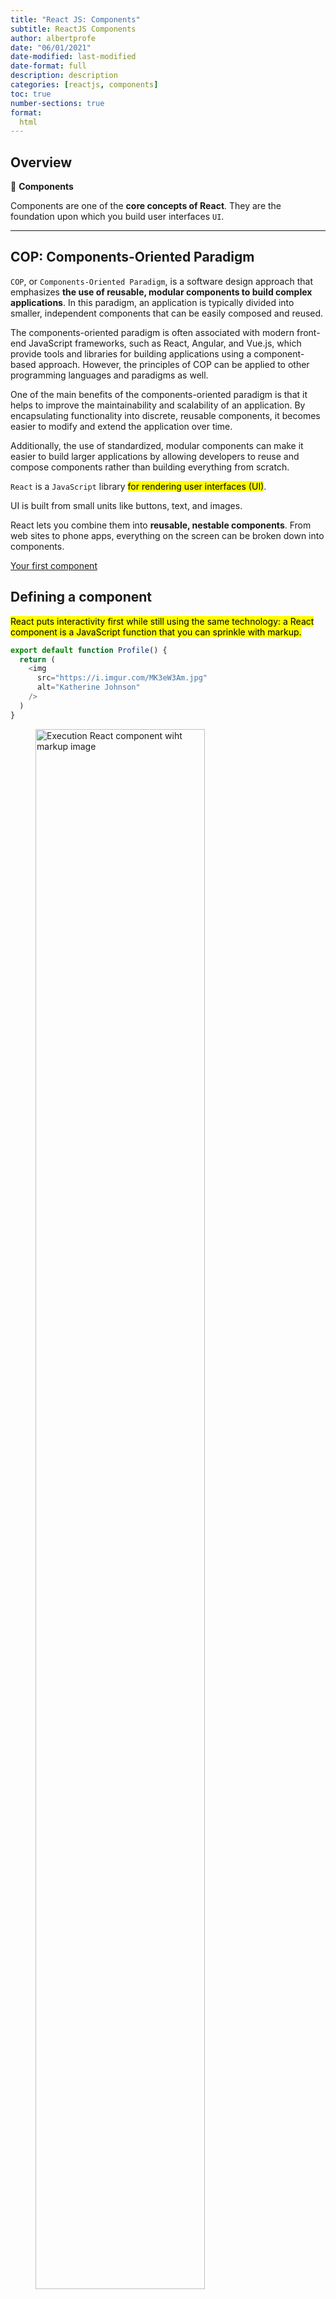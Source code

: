 ```yaml
---
title: "React JS: Components"
subtitle: ReactJS Components
author: albertprofe
date: "06/01/2021"
date-modified: last-modified
date-format: full
description: description
categories: [reactjs, components]
toc: true
number-sections: true
format:
  html
---
```


## Overview

::: {.summary}

📘 **Components**

Components are one of the **core concepts of React**. They are the foundation upon which you build user interfaces ``UI``. 
:::

---

## COP: Components-Oriented Paradigm

``COP``, or ``Components-Oriented Paradigm``, is a software design approach that emphasizes **the use of reusable, modular components to build complex applications**. In this paradigm, an application is typically divided into smaller, independent components that can be easily composed and reused.

::: {.column-margin}
The components-oriented paradigm is often associated with modern front-end JavaScript frameworks, such as React, Angular, and Vue.js, which provide tools and libraries for building applications using a component-based approach. However, the principles of COP can be applied to other programming languages and paradigms as well.
:::

One of the main benefits of the components-oriented paradigm is that it helps to improve the maintainability and scalability of an application. By encapsulating functionality into discrete, reusable components, it becomes easier to modify and extend the application over time.

Additionally, the use of standardized, modular components can make it easier to build larger applications by allowing developers to reuse and compose components rather than building everything from scratch.

::: {.callout-note title="Describing the UI"}


`React` is a `JavaScript` library <mark>for rendering user interfaces (UI)</mark>.

UI is built from small units like buttons, text, and images.

React lets you combine them into **reusable, nestable components**. From web sites to phone apps, everything on the screen can be broken down into components.

[Your first component](https://react.dev/learn/describing-the-ui#importing-and-exporting-components){.external}

:::

## Defining a component

<mark>React puts interactivity first while still using the same technology: a React component is a JavaScript function that you can sprinkle with markup.</mark>

```.js
export default function Profile() {
  return (
    <img
      src="https://i.imgur.com/MK3eW3Am.jpg"
      alt="Katherine Johnson"
    />
  )
}
```
::: {.column-margin}
![Execution React component wiht markup image](/images/reactjs/ex4.png){width=80%}
:::


1. Export the component: the ``export default`` prefix is a standard JavaScript syntax (not specific to React). It lets you **mark the main function in a file so that you can later import it from other files**.
2. Define the function: with function ``Profile() { }`` you define a JavaScript function with the name ``Profile``.
3. Add markup: the component returns an ``<img />`` tag with src and alt attributes. ``<img />`` is written like ``HTML``, but it is actually JavaScript under the hood! 

## Using a component

For example, you can export a ``Gallery`` component that uses multiple ``Profile`` components:

```.js
function Profile() {
  return (
    <img
      src="https://i.imgur.com/MK3eW3As.jpg"
      alt="Katherine Johnson"
    />
  );
}

export default function Gallery() {
  return (
    <section>
      <h1>Amazing scientists</h1>
      <Profile />
      <Profile />
      <Profile />
      <p>Working hard for sciende always pay back!</p>
      <p>By the way, how are you, Ruben?</p>
    </section>
  );
}
```

::: {.column-margin}
![Using React component wiht markup image and some text](/images/reactjs/ex5.png){width=80%}
:::

::: {.column-margin}

![Using React component wiht markup image and some text](/images/reactjs/component-using.png){width=80%}
:::

> There are two primary ways to export values with ``JavaScript``:
>
>- ``default`` exports
>- and ``named`` exports.
>
> So far, our examples have only used ``default`` exports. But you can use one or both of them in the same file. A file can have **no more than one default export**, but it can have **as many named exports as you like.**


## Writing a component

### Option#1: ``export default function BookList() {}``

This option uses the function declaration syntax to define the BookList component and immediately exports it as the default export. This syntax is more familiar to developers who have experience with ES6 modules.

```js
export default function BookList() { 
  return ( 
    <div> 
      <h1>Book List</h1>
        <ul> 
          <li>Book 1</li>
          <li>Book 2</li>
          <li>Book 3</li>
        </ul>
    </div>
  ); 
}
```

### Option#2: ``const BookList = () => {}``

This option uses the arrow function syntax to define the BookList component as a constant. Arrow functions have a concise syntax and can automatically bind this to the current scope, which can be helpful when working with React components.

```js
const BookList = () => {
   return ( 
    <div> 
      <h1>Book List</h1>
        <ul> 
          <li>Book 1</li>
          <li>Book 2</li>
          <li>Book 3</li>
        </ul>
    </div>
  ); 
}
```

### Option#3: ``function BookList() {} export default BookList;``

This option uses a function declaration to define the BookList component and then exports it as the default export on a separate line. This syntax is similar to option 1, but separates the function declaration from the export statement.

```js
function BookList() {
 return ( 
    <div> 
      <h1>Book List</h1>
        <ul> 
          <li>Book 1</li>
          <li>Book 2</li>
          <li>Book 3</li>
        </ul>
    </div>
  ); 
}
export default BookList;
```

In terms of behavior, all three options will create a function that can be used as a React component. However, the arrow function syntax in option 2 may provide some additional benefits in terms of performance and readability, especially for smaller components.

### ``export default``

In JavaScript, ``export`` is a keyword used **to export functions, objects, or values from one module so that they can be used in another module.**

> When a module exports a function or object using the export keyword, it can be imported in another module using the import keyword.

The ``default`` keyword, when used with the export keyword, **allows a module to export only one item as the "default" export.**

> This means that when another module imports from this module without specifying a specific import name, it will receive the default exported item.

The ``BookList`` function is being exported as the default export of the module.

This means that if another module imports from this module without specifying a specific import name, it will receive the BookList function as the default exported item.


<!--- navLinks -->
<br><br>
<div class=row>
<br>
<div class='column left previous'>
<br>
[{{< fa solid arrow-left >}} React JS: Create a React project](/reactjs/reactjs-what-create.qmd)
<br>
</div>
<br>
<div class='column center'>
<br>
[{{< fa solid arrow-up >}} top](#top)
<br>
</div>
<br>
<div class='column right next'>
<br>
[React JS: JSX  {{< fa solid arrow-right >}}](/reactjs/reactjs-what-jsx.qmd)
<br>
</div>
<br>
</div>
